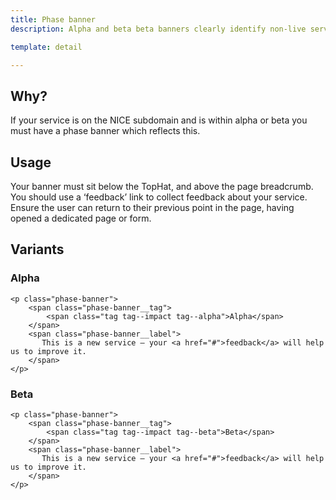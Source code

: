 ```yaml
---
title: Phase banner
description: Alpha and beta beta banners clearly identify non-live services

template: detail

---
```


## Why?

If your service is on the NICE subdomain and is within alpha or beta you must have a phase banner which reflects this.

## Usage

Your banner must sit below the TopHat, and above the page breadcrumb. You should use a ‘feedback’ link to collect feedback about your service. Ensure the user can return to their previous point in the page, having opened a dedicated page or form.

## Variants

### Alpha

```
<p class="phase-banner">
    <span class="phase-banner__tag">
        <span class="tag tag--impact tag--alpha">Alpha</span>
    </span>
    <span class="phase-banner__label">
       This is a new service – your <a href="#">feedback</a> will help us to improve it.
    </span>
</p>
```

### Beta

```
<p class="phase-banner">
    <span class="phase-banner__tag">
        <span class="tag tag--impact tag--beta">Beta</span>
    </span>
    <span class="phase-banner__label">
       This is a new service – your <a href="#">feedback</a> will help us to improve it.
    </span>
</p>
```
